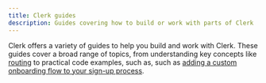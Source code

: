 ```yaml
---
title: Clerk guides
description: Guides covering how to build or work with parts of Clerk
---
```


Clerk offers a variety of guides to help you build and work with Clerk. These guides cover a broad range of topics, from understanding key concepts like [routing](/docs/guides/routing) to practical code examples, such as, such as [adding a custom onboarding flow to your sign-up process](/docs/guides/add-onboarding-flow).

